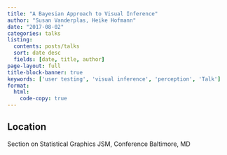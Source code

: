 ```yaml
---
title: "A Bayesian Approach to Visual Inference"
author: "Susan Vanderplas, Heike Hofmann"
date: "2017-08-02"
categories: talks
listing:
  contents: posts/talks
  sort: date desc
  fields: [date, title, author]
page-layout: full
title-block-banner: true
keywords: ['user testing', 'visual inference', 'perception', 'Talk']
format:
  html:
    code-copy: true
---
```

 

## Location
Section on Statistical Graphics
JSM, Conference
Baltimore, MD
